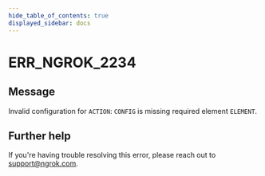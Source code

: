 ```yaml
---
hide_table_of_contents: true
displayed_sidebar: docs
---
```



# ERR_NGROK_2234

## Message

Invalid configuration for `ACTION`: `CONFIG` is missing required element `ELEMENT`.

<ErrorDetails error="err_ngrok_2234" />

## Further help

If you're having trouble resolving this error, please reach out to [support@ngrok.com](mailto:support@ngrok.com?subject=Help%20with%20ERR_NGROK_2234).
